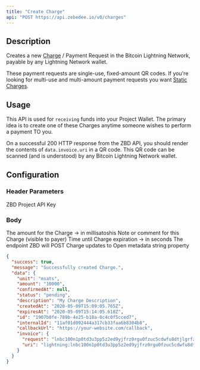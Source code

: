 ```yaml
---
title: "Create Charge"
api: "POST https://api.zebedee.io/v0/charges"
---
```


## Description

Creates a new [Charge](/docs/glossary#charge) / Payment Request in the Bitcoin Lightning Network, payable by any Lightning Network wallet.

These payment requests are single-use, fixed-amount QR codes. If you're looking for multi-use and multi-amount payment requests you want [Static Charges](/api-reference/static-charges/create/).

## Usage

This API is used for `receiving` funds into your Project Wallet. The primary idea is to create one of these Charges anytime someone wishes to perform a payment TO you.

On a successful 200 HTTP response from the ZBD API, you should render the contents of `data.invoice.uri` in a QR code. This QR code can be scanned (and is understood) by any Bitcoin Lightning Network wallet.

## Configuration

### Header Parameters

<ParamField required header="Content-Type" default="application/json" type="application/json" />

<ParamField required header="apikey" type="string">
  ZBD Project API Key
</ParamField>

### Body

<ParamField required body="amount" type="string">
  The amount for the Charge -> in millisatoshis
</ParamField>

<ParamField required body="description" type="string">
  Note or comment for this Charge (visible to payer)
</ParamField>

<ParamField initialValue="‎" body="expiresIn" type="number">
  Time until Charge expiration -> in seconds
</ParamField>

<ParamField initialValue="‎" body="callbackUrl" type="string">
  The endpoint ZBD will POST Charge updates to
</ParamField>

<ParamField initialValue="‎" body="internalId" type="string">
  Open metadata string property
</ParamField>

<CodeGroup />

<ResponseExample>

```json Response
{
  "success": true,
  "message": "Successfully created Charge.",
  "data": {
    "unit": "msats",
    "amount": "10000",
    "confirmedAt": null,
    "status": "pending",
    "description": "My Charge Description",
    "createdAt": "2020-05-09T15:09:05.765Z",
    "expiresAt": "2020-05-09T15:14:05.618Z",
    "id": "1907b0fe-789b-4e25-b18a-0c4c0f5cced7",
    "internalId": "11af01d092444a317cb33faa6b8304b8",
    "callbackUrl": "https://your-website.com/callback",
    "invoice": {
      "request": "lnbc100n1p0td3u3pp5z2ed9yjfrz0rgu0fzuc5cdwfu8dtjlgrfztz5uga8hakkjy2yzgsdpzf4ujqsmgv9exwefqg3jhxcmjd9c8g6t0dccqzpgxqzfvsp5q8z5mkghmuzrnusxdwtmls7x8vuy63j25rt4z55gj3s7340dv72q9qy9qsqz02rlmlzcvew3vk90c6l0369ewk7tkr2tx0yrk3qa235v07w6d3qeksk99wm7y8f8ug7zqy6yjudu4cs2f4umpey43cw7msyj7uqj2qq8x03te",
      "uri": "lightning:lnbc100n1p0td3u3pp5z2ed9yjfrz0rgu0fzuc5cdwfu8dtjlgrfztz5uga8hakkjy2yzgsdpzf4ujqsmgv9exwefqg3jhxcmjd9c8g6t0dccqzpgxqzfvsp5q8z5mkghmuzrnusxdwtmls7x8vuy63j25rt4z55gj3s7340dv72q9qy9qsqz02rlmlzcvew3vk90c6l0369ewk7tkr2tx0yrk3qa235v07w6d3qeksk99wm7y8f8ug7zqy6yjudu4cs2f4umpey43cw7msyj7uqj2qq8x03te"
    }
  }
}
```

</ResponseExample>
